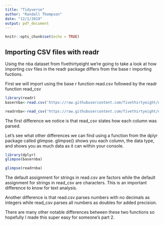---
title: "Tidyverse"
author: "Randall Thompson"
date: "12/1/2019"
output: pdf_document
---

```{r setup, include=FALSE}
knitr::opts_chunk$set(echo = TRUE)
```

## Importing CSV files with readr

Using the nba dataset from fivethirtyeight we're going to take a look at how importing csv files in the readr package differs from the base r importing fuctions.

First we will import using the base r function read.csv followed by the readr function read_csv

```{r}
library(readr)
basernba<-read.csv('https://raw.githubusercontent.com/fivethirtyeight/data/master/nba-draymond/draymond.csv')
```

```{r}
readrnba<-read_csv('https://raw.githubusercontent.com/fivethirtyeight/data/master/nba-draymond/draymond.csv')
```
The first difference we notice is that read_csv states how each column was parsed.

Let's see what other differences we can find using a function from the dplyr package called glimpse. glimpse() shows you each column, the data type, and shows you as much data as it can within your console. 

```{r message=FALSE}
library(dplyr)
glimpse(basernba)
```

```{r}
glimpse(readrnba)
```

The default assignment for strings in read.csv are factors while the default assignment for strings in read_csv are characters. This is an important difference to know for text analysis. 

Another difference is that read.csv parses numbers with no decimals as integers while read_csv parses all numbers as doubles for added precision. 

There are many other notable differences between these two functions so hopefully I made this super easy for someone's part 2. 